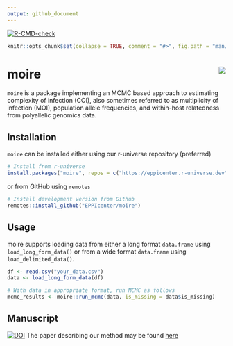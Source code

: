 ```yaml
---
output: github_document
---
```


<!-- badges: start -->
[![R-CMD-check](https://github.com/EPPIcenter/moire/actions/workflows/R-CMD-check.yaml/badge.svg)](https://github.com/EPPIcenter/moire/actions/workflows/R-CMD-check.yaml)
<!-- badges: end -->

```r
knitr::opts_chunk$set(collapse = TRUE, comment = "#>", fig.path = "man/figures/")
```

# moire <img src="man/figures/logo.svg" align="right"/>

`moire` is a package implementing an MCMC based approach to estimating complexity of infection (COI), also sometimes referred to as multiplicity of infection (MOI), population allele frequencies, and within-host relatedness from polyallelic genomics data.

## Installation

`moire` can be installed either using our r-universe repository (preferred)

```r
# Install from r-universe
install.packages("moire", repos = c("https://eppicenter.r-universe.dev", "https://cloud.r-project.org"))
```

or from GitHub using `remotes`

```r
# Install development version from Github
remotes::install_github("EPPIcenter/moire")
```


## Usage

moire supports loading data from either a long format `data.frame` using `load_long_form_data()` or from a wide format `data.frame` using `load_delimited_data()`.

```r
df <- read.csv("your_data.csv")
data <- load_long_form_data(df)

# With data in appropriate format, run MCMC as follows
mcmc_results <- moire::run_mcmc(data, is_missing = data$is_missing)
```

## Manuscript
[![DOI](https://zenodo.org/badge/DOI/10.5281/zenodo.10092403.svg)](https://doi.org/10.5281/zenodo.10092403)
The paper describing our method may be found [here](https://doi.org/10.1101/2023.10.03.560769)
